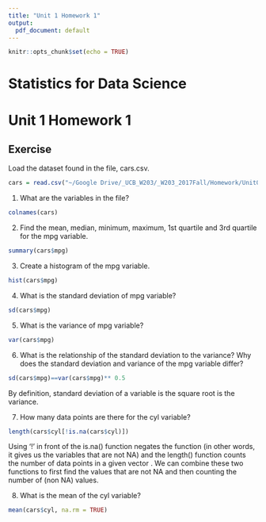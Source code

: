 ```yaml
---
title: "Unit 1 Homework 1"
output:
  pdf_document: default
---
```


```r
knitr::opts_chunk$set(echo = TRUE)
```

Statistics for Data Science
========================================================
Unit 1 Homework 1
========================================================


## Exercise

Load the dataset found in the file, cars.csv.
```r
cars = read.csv("~/Google Drive/_UCB_W203/_W203_2017Fall/Homework/Unit01_Homework1/cars.csv")
```


1. What are the variables in the file?
```r
colnames(cars)
```


2. Find the mean, median, minimum, maximum, 1st quartile and 3rd quartile for the mpg variable.
```r
summary(cars$mpg)
```


3. Create a histogram of the mpg variable. 
```r
hist(cars$mpg)
```


4. What is the standard deviation of mpg variable?
```r
sd(cars$mpg)
```


5. What is the variance of mpg variable?
```r
var(cars$mpg)
```

6. What is the relationship of the standard deviation to the variance? Why does the standard deviation and variance of the mpg variable differ? 
```r
sd(cars$mpg)==var(cars$mpg)** 0.5
```
By definition, standard deviation of a variable is the square root is the variance.

7. How many data points are there for the cyl variable? 

```r
length(cars$cyl[!is.na(cars$cyl)])
```
Using '!' in front of the is.na() function negates the function (in other words, it gives us the variables that are not NA) and the length() function counts the number of data points in a given vector  . We can combine these two functions to first find the values that are not NA and then counting the number of (non NA) values.


8. What is the mean of the cyl variable?

```r
mean(cars$cyl, na.rm = TRUE)
```



